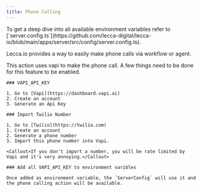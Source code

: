 ```yaml
---
title: Phone Calling
---
```


<Callout>
  To get a deep dive into all available environment variables refer to
  [`server.config.ts`](https://github.com/lecca-digital/lecca-io/blob/main/apps/server/src/config/server.config.ts).
</Callout>

Lecca.io provides a way to easily make phone calls via workflow or agent.

This action uses vapi to make the phone call. A few things need to be done for this feature to be enabled.

<Steps>
<Step>

    ### VAPI_API_KEY

    1. Go to [Vapi](https://dashboard.vapi.ai)
    2. Create an account
    3. Generate an Api Key

</Step>

<Step>

    ### Import Twilio Number

    1. Go to [Twilio](https://twilio.com)
    1. Create an account
    2. Generate a phone number
    3. Import this phone number into Vapi.

    <Callout>If you don't import a number, you will be rate limited by Vapi and it's very annoying.</Callout>

</Step>

<Step>

    ### Add all VAPI_API_KEY to environment varibles

    Once added as environment variable, the `ServerConfig` will use it and the phone calling action will be available.

</Step>

</Steps>
